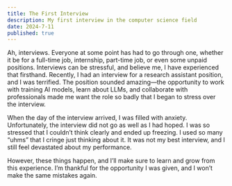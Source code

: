 ```yaml
---
title: The First Interview 
description: My first interview in the computer science field 
date: 2024-7-11
published: true
---
```


Ah, interviews. Everyone at some point has had to go through one, whether it be for a full-time job, internship, part-time job, or even some unpaid positions. Interviews can be stressful, and believe me, I have experienced that firsthand. Recently, I had an interview for a research assistant position, and I was terrified. The position sounded amazing—the opportunity to work with training AI models, learn about LLMs, and collaborate with professionals made me want the role so badly that I began to stress over the interview.

When the day of the interview arrived, I was filled with anxiety. Unfortunately, the interview did not go as well as I had hoped. I was so stressed that I couldn’t think clearly and ended up freezing. I used so many “uhms” that I cringe just thinking about it. It was not my best interview, and I still feel devastated about my performance.

However, these things happen, and I’ll make sure to learn and grow from this experience. I’m thankful for the opportunity I was given, and I won’t make the same mistakes again.